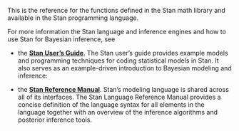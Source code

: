 
This is the reference for the functions defined in the Stan math
library and available in the Stan programming language.

For more information the Stan language and inference engines and how to use Stan
for Bayesian inference, see

- the [**Stan User's Guide**](https://mc-stan.org/docs/stan-users-guide/overview.html).
The Stan user's guide provides example models and programming
techniques for coding statistical models in Stan.
It also serves as an example-driven introduction to Bayesian modeling
and inference:

- the [**Stan Reference Manual**](https://mc-stan.org/docs/reference-manual/overview.html).
Stan's modeling language is shared across all of its interfaces.
The Stan Language Reference Manual provides a concise definition
of the language syntax for all elements in the language
together with an overview of the inference algorithms and posterior inference tools.
